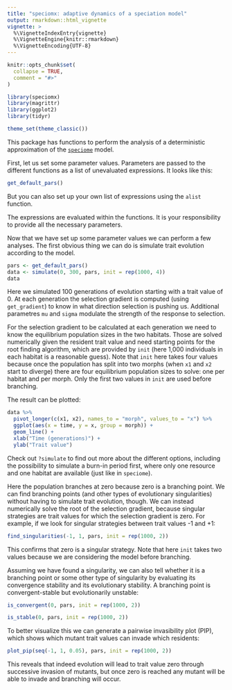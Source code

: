 ```yaml
---
title: "speciomx: adaptive dynamics of a speciation model"
output: rmarkdown::html_vignette
vignette: >
  %\VignetteIndexEntry{vignette}
  %\VignetteEngine{knitr::rmarkdown}
  %\VignetteEncoding{UTF-8}
---
```


```r
knitr::opts_chunk$set(
  collapse = TRUE,
  comment = "#>"
)
```

```r
library(speciomx)
library(magrittr)
library(ggplot2)
library(tidyr)

theme_set(theme_classic())
```

This package has functions to perform the analysis of a deterministic approximation of the [`speciome`](https://github.com/rscherrer/speciome) model.

First, let us set some parameter values. Parameters are passed to the different functions as a list of unevaluated expressions. It looks like this:

```r
get_default_pars()
```
But you can also set up your own list of expressions using the `alist` function.

The expressions are evaluated within the functions. It is your responsibility to provide all the necessary parameters.

Now that we have set up some parameter values we can perform a few analyses. The first obvious thing we can do is simulate trait evolution according to the model.

```r
pars <- get_default_pars()
data <- simulate(0, 300, pars, init = rep(1000, 4))
data
```
Here we simulated 100 generations of evolution starting with a trait value of 0. At each generation the selection gradient is computed (using `get_gradient`) to know in what direction selection is pushing us. Additional parametres `mu` and `sigma` modulate the strength of the response to selection. 

For the selection gradient to be calculated at each generation we need to know the equilibrium population sizes in the two habitats. Those are solved numerically given the resident trait value and need starting points for the root finding algorithm, which are provided by `init` (here 1,000 individuals in each habitat is a reasonable guess). Note that `init` here takes four values because once the population has split into two morphs (when `x1` and `x2` start to diverge) there are four equilibrium population sizes to solve: one per habitat and per morph. Only the first two values in `init` are used before branching.

The result can be plotted:

```r
data %>%
  pivot_longer(c(x1, x2), names_to = "morph", values_to = "x") %>%
  ggplot(aes(x = time, y = x, group = morph)) +
  geom_line() +
  xlab("Time (generations)") +
  ylab("Trait value")
```

Check out `?simulate` to find out more about the different options, including the possibility to simulate a burn-in period first, where only one resource and one habitat are available (just like in `speciome`).

Here the population branches at zero because zero is a branching point. We can find branching points (and other types of evolutionary singularities) without having to simulate trait evolution, though. We can instead numerically solve the root of the selection gradient, because singular strategies are trait values for which the selection gradient is zero. For example, if we look for singular strategies between trait values -1 and +1:

```r
find_singularities(-1, 1, pars, init = rep(1000, 2))
```
This confirms that zero is a singular strategy. Note that here `init` takes two values because we are considering the model before branching.

Assuming we have found a singularity, we can also tell whether it is a branching point or some other type of singularity by evaluating its convergence stability and its evolutionary stability. A branching point is convergent-stable but evolutionarily unstable:

```r
is_convergent(0, pars, init = rep(1000, 2))
```
```r
is_stable(0, pars, init = rep(1000, 2))
```

To better visualize this we can generate a pairwise invasibility plot (PIP), which shows which mutant trait values can invade which residents:

```r
plot_pip(seq(-1, 1, 0.05), pars, init = rep(1000, 2))
```

This reveals that indeed evolution will lead to trait value zero through successive invasion of mutants, but once zero is reached any mutant will be able to invade and branching will occur.
